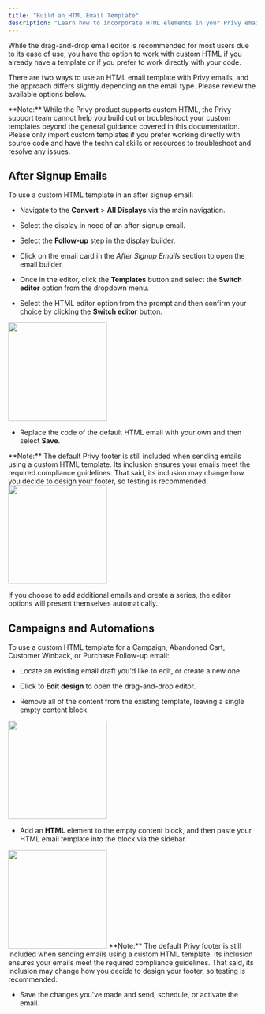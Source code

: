 ```yaml
---
title: "Build an HTML Email Template"
description: "Learn how to incorporate HTML elements in your Privy emails."
---
```


While the drag-and-drop email editor is recommended for most users due to its ease of use, you have the option to work with custom HTML if you already have a template or if you prefer to work directly with your code. 

There are two ways to use an HTML email template with Privy emails, and the approach differs slightly depending on the email type. Please review the available options below. 

<Warning>
  **Note:** While the Privy product supports custom HTML, the Privy support team cannot help you build out or troubleshoot your custom templates beyond the general guidance covered in this documentation. Please only import custom templates if you prefer working directly with source code and have the technical skills or resources to troubleshoot and resolve any issues.
</Warning>

## After Signup Emails

To use a custom HTML template in an after signup email: 

* Navigate to the **Convert** > **All Displays** via the main navigation. 

* Select the display in need of an after-signup email. 

* Select the **Follow-up** step in the display builder. 

* Click on the email card in the *After Signup Emails* section to open the email builder.

* Once in the editor, click the **Templates** button and select the **Switch editor** option from the dropdown menu. 

* Select the HTML editor option from the prompt and then confirm your choice by clicking the **Switch editor** button. 

<img height="200" src="/images/content/switch-to-html-editor.gif" />

* Replace the code of the default HTML email with your own and then select **Save**. 

<Warning>
  **Note:** The default Privy footer is still included when sending emails using a custom HTML template. Its inclusion ensures your emails meet the required compliance guidelines. That said, its inclusion may change how you decide to design your footer, so testing is recommended. 
</Warning>

<img height="200" src="/images/content/replace-html.gif" />

If you choose to add additional emails and create a series, the editor options will present themselves automatically. 

## Campaigns and Automations

To use a custom HTML template for a Campaign, Abandoned Cart, Customer Winback, or Purchase Follow-up email: 

* Locate an existing email draft you'd like to edit, or create a new one. 

* Click to **Edit design** to open the drag-and-drop editor. 

* Remove all of the content from the existing template, leaving a single empty content block. 

<img height="200" src="/images/content/empty-email.png" />

* Add an **HTML** element to the empty content block, and then paste your HTML email template into the block via the sidebar.

<img height="200" src="/images/content/add-custom-html.gif" />

<Warning>
  **Note:** The default Privy footer is still included when sending emails using a custom HTML template. Its inclusion ensures your emails meet the required compliance guidelines. That said, its inclusion may change how you decide to design your footer, so testing is recommended. 
</Warning>

* Save the changes you've made and send, schedule, or activate the email.
